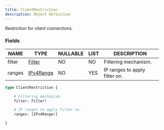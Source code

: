 ```yaml
---
title: ClientRestriction
description: Object definition
---
```


Restriction for client connections.

### Fields

| NAME | TYPE | NULLABLE | LIST | DESCRIPTION |
| - | - | - | - | - |
| filter | [Filter](../ecdn-api-enums/Filter) | NO | NO | Filtering mechanism. | 
| ranges | [IPv4Range](../ecdn-api-scalars/IPv4Range) | NO | YES | IP ranges to apply filter on. | 

```graphql
type ClientRestriction {

	# Filtering mechanism.
	filter: Filter!

	# IP ranges to apply filter on.
	ranges: [IPv4Range!]

}
```

